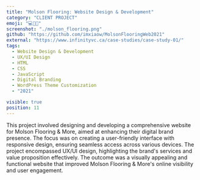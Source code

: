 ```yaml
---
title: "Molson Flooring: Website Design & Development"
category: "CLIENT PROJECT"
emoji: "💻👨‍💼"
screenshot: "./molson_flooring.png"
github: "https://github.com/imxiaow/MolsonFlooringWeb2021"
external: "https://www.infinityvc.ca/case-studies/case-study-01/"
tags:
  - Website Design & Development
  - UX/UI Design
  - HTML
  - CSS
  - JavaScript
  - Digital Branding
  - WordPress Theme Customization
  - "2021"

visible: true
position: 11
---
```


This project involved designing and developing a comprehensive website for Molson Flooring & More, aimed at enhancing their digital brand presence. The focus was on creating a user-friendly interface with responsive design, ensuring seamless access across various devices. The project encompassed UX/UI design, highlighting the brand's services and value proposition effectively. The outcome was a visually appealing and functional website that improved Molson Flooring & More's online visibility and user engagement.
